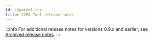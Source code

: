 ```yaml
---
id: c2patool-rns
title: C2PA Tool release notes
---
```


:::info
For additional release notes for versions 0.9.x and earlier, see [Archived release notes](https://github.com/contentauth/c2pa-rs/blob/main/cli/docs/release-notes.md).
:::


<C2PAToolChangelog name="C2PATool_changelog" />
